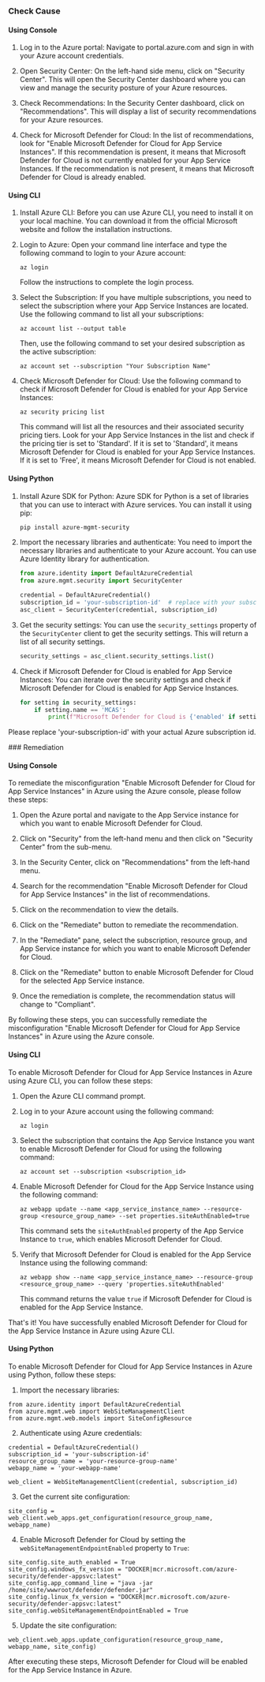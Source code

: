 

<Tabs><Tab title='Cause'>
### Check Cause

#### Using Console

1. Log in to the Azure portal: Navigate to portal.azure.com and sign in with your Azure account credentials.

2. Open Security Center: On the left-hand side menu, click on "Security Center". This will open the Security Center dashboard where you can view and manage the security posture of your Azure resources.

3. Check Recommendations: In the Security Center dashboard, click on "Recommendations". This will display a list of security recommendations for your Azure resources.

4. Check for Microsoft Defender for Cloud: In the list of recommendations, look for "Enable Microsoft Defender for Cloud for App Service Instances". If this recommendation is present, it means that Microsoft Defender for Cloud is not currently enabled for your App Service Instances. If the recommendation is not present, it means that Microsoft Defender for Cloud is already enabled.

#### Using CLI

1. Install Azure CLI: Before you can use Azure CLI, you need to install it on your local machine. You can download it from the official Microsoft website and follow the installation instructions.

2. Login to Azure: Open your command line interface and type the following command to login to your Azure account:
   ```
   az login
   ```
   Follow the instructions to complete the login process.

3. Select the Subscription: If you have multiple subscriptions, you need to select the subscription where your App Service Instances are located. Use the following command to list all your subscriptions:
   ```
   az account list --output table
   ```
   Then, use the following command to set your desired subscription as the active subscription:
   ```
   az account set --subscription "Your Subscription Name"
   ```
4. Check Microsoft Defender for Cloud: Use the following command to check if Microsoft Defender for Cloud is enabled for your App Service Instances:
   ```
   az security pricing list
   ```
   This command will list all the resources and their associated security pricing tiers. Look for your App Service Instances in the list and check if the pricing tier is set to 'Standard'. If it is set to 'Standard', it means Microsoft Defender for Cloud is enabled for your App Service Instances. If it is set to 'Free', it means Microsoft Defender for Cloud is not enabled.

#### Using Python

1. Install Azure SDK for Python: Azure SDK for Python is a set of libraries that you can use to interact with Azure services. You can install it using pip:

   ```bash
   pip install azure-mgmt-security
   ```
   
2. Import the necessary libraries and authenticate: You need to import the necessary libraries and authenticate to your Azure account. You can use Azure Identity library for authentication.

   ```python
   from azure.identity import DefaultAzureCredential
   from azure.mgmt.security import SecurityCenter

   credential = DefaultAzureCredential()
   subscription_id = 'your-subscription-id'  # replace with your subscription id
   asc_client = SecurityCenter(credential, subscription_id)
   ```

3. Get the security settings: You can use the `security_settings` property of the `SecurityCenter` client to get the security settings. This will return a list of all security settings.

   ```python
   security_settings = asc_client.security_settings.list()
   ```

4. Check if Microsoft Defender for Cloud is enabled for App Service Instances: You can iterate over the security settings and check if Microsoft Defender for Cloud is enabled for App Service Instances.

   ```python
   for setting in security_settings:
       if setting.name == 'MCAS':
           print(f"Microsoft Defender for Cloud is {'enabled' if setting.is_enabled else 'disabled'} for App Service Instances")
   ```
   
Please replace 'your-subscription-id' with your actual Azure subscription id.

</Tab>

<Tab title='Remediation'>
### Remediation

#### Using Console

To remediate the misconfiguration "Enable Microsoft Defender for Cloud for App Service Instances" in Azure using the Azure console, please follow these steps:

1. Open the Azure portal and navigate to the App Service instance for which you want to enable Microsoft Defender for Cloud.

2. Click on "Security" from the left-hand menu and then click on "Security Center" from the sub-menu.

3. In the Security Center, click on "Recommendations" from the left-hand menu.

4. Search for the recommendation "Enable Microsoft Defender for Cloud for App Service Instances" in the list of recommendations.

5. Click on the recommendation to view the details.

6. Click on the "Remediate" button to remediate the recommendation.

7. In the "Remediate" pane, select the subscription, resource group, and App Service instance for which you want to enable Microsoft Defender for Cloud.

8. Click on the "Remediate" button to enable Microsoft Defender for Cloud for the selected App Service instance.

9. Once the remediation is complete, the recommendation status will change to "Compliant".

By following these steps, you can successfully remediate the misconfiguration "Enable Microsoft Defender for Cloud for App Service Instances" in Azure using the Azure console.

#### Using CLI

To enable Microsoft Defender for Cloud for App Service Instances in Azure using Azure CLI, you can follow these steps:

1. Open the Azure CLI command prompt.

2. Log in to your Azure account using the following command:

   ```
   az login
   ```

3. Select the subscription that contains the App Service Instance you want to enable Microsoft Defender for Cloud for using the following command:

   ```
   az account set --subscription <subscription_id>
   ```

4. Enable Microsoft Defender for Cloud for the App Service Instance using the following command:

   ```
   az webapp update --name <app_service_instance_name> --resource-group <resource_group_name> --set properties.siteAuthEnabled=true
   ```

   This command sets the `siteAuthEnabled` property of the App Service Instance to `true`, which enables Microsoft Defender for Cloud.

5. Verify that Microsoft Defender for Cloud is enabled for the App Service Instance using the following command:

   ```
   az webapp show --name <app_service_instance_name> --resource-group <resource_group_name> --query 'properties.siteAuthEnabled'
   ```

   This command returns the value `true` if Microsoft Defender for Cloud is enabled for the App Service Instance.

That's it! You have successfully enabled Microsoft Defender for Cloud for the App Service Instance in Azure using Azure CLI.

#### Using Python

To enable Microsoft Defender for Cloud for App Service Instances in Azure using Python, follow these steps:

1. Import the necessary libraries:
```
from azure.identity import DefaultAzureCredential
from azure.mgmt.web import WebSiteManagementClient
from azure.mgmt.web.models import SiteConfigResource
```

2. Authenticate using Azure credentials:
```
credential = DefaultAzureCredential()
subscription_id = 'your-subscription-id'
resource_group_name = 'your-resource-group-name'
webapp_name = 'your-webapp-name'

web_client = WebSiteManagementClient(credential, subscription_id)
```

3. Get the current site configuration:
```
site_config = web_client.web_apps.get_configuration(resource_group_name, webapp_name)
```

4. Enable Microsoft Defender for Cloud by setting the `webSiteManagementEndpointEnabled` property to `True`:
```
site_config.site_auth_enabled = True
site_config.windows_fx_version = "DOCKER|mcr.microsoft.com/azure-security/defender-appsvc:latest"
site_config.app_command_line = "java -jar /home/site/wwwroot/defender/defender.jar"
site_config.linux_fx_version = "DOCKER|mcr.microsoft.com/azure-security/defender-appsvc:latest"
site_config.webSiteManagementEndpointEnabled = True
```

5. Update the site configuration:
```
web_client.web_apps.update_configuration(resource_group_name, webapp_name, site_config)
```

After executing these steps, Microsoft Defender for Cloud will be enabled for the App Service Instance in Azure.


</Tab>
</Tabs>